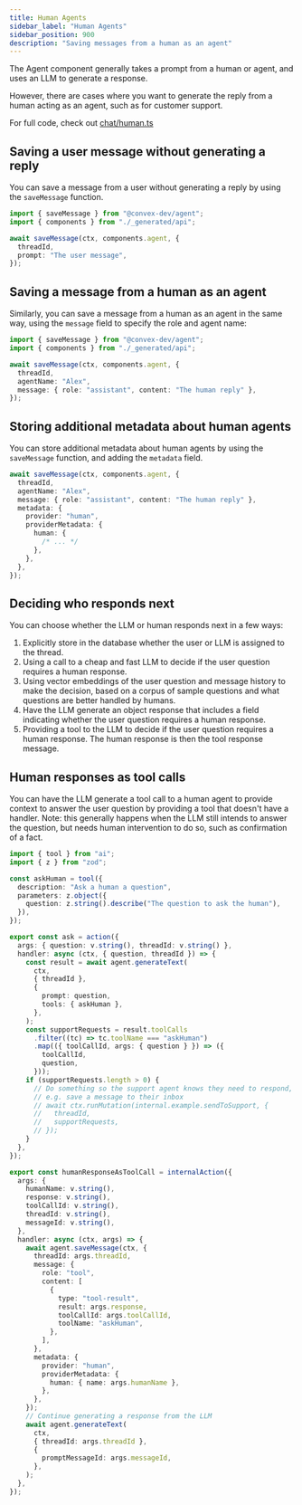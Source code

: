 ```yaml
---
title: Human Agents
sidebar_label: "Human Agents"
sidebar_position: 900
description: "Saving messages from a human as an agent"
---
```


The Agent component generally takes a prompt from a human or agent, and uses an
LLM to generate a response.

However, there are cases where you want to generate the reply from a human
acting as an agent, such as for customer support.

For full code, check out [chat/human.ts](../example/convex/chat/human.ts)

## Saving a user message without generating a reply

You can save a message from a user without generating a reply by using the
`saveMessage` function.

```ts
import { saveMessage } from "@convex-dev/agent";
import { components } from "./_generated/api";

await saveMessage(ctx, components.agent, {
  threadId,
  prompt: "The user message",
});
```

## Saving a message from a human as an agent

Similarly, you can save a message from a human as an agent in the same way,
using the `message` field to specify the role and agent name:

```ts
import { saveMessage } from "@convex-dev/agent";
import { components } from "./_generated/api";

await saveMessage(ctx, components.agent, {
  threadId,
  agentName: "Alex",
  message: { role: "assistant", content: "The human reply" },
});
```

## Storing additional metadata about human agents

You can store additional metadata about human agents by using the `saveMessage`
function, and adding the `metadata` field.

```ts
await saveMessage(ctx, components.agent, {
  threadId,
  agentName: "Alex",
  message: { role: "assistant", content: "The human reply" },
  metadata: {
    provider: "human",
    providerMetadata: {
      human: {
        /* ... */
      },
    },
  },
});
```

## Deciding who responds next

You can choose whether the LLM or human responds next in a few ways:

1. Explicitly store in the database whether the user or LLM is assigned to the
   thread.
2. Using a call to a cheap and fast LLM to decide if the user question requires
   a human response.
3. Using vector embeddings of the user question and message history to make the
   decision, based on a corpus of sample questions and what questions are better
   handled by humans.
4. Have the LLM generate an object response that includes a field indicating
   whether the user question requires a human response.
5. Providing a tool to the LLM to decide if the user question requires a human
   response. The human response is then the tool response message.

## Human responses as tool calls

You can have the LLM generate a tool call to a human agent to provide context to
answer the user question by providing a tool that doesn't have a handler. Note:
this generally happens when the LLM still intends to answer the question, but
needs human intervention to do so, such as confirmation of a fact.

```ts
import { tool } from "ai";
import { z } from "zod";

const askHuman = tool({
  description: "Ask a human a question",
  parameters: z.object({
    question: z.string().describe("The question to ask the human"),
  }),
});

export const ask = action({
  args: { question: v.string(), threadId: v.string() },
  handler: async (ctx, { question, threadId }) => {
    const result = await agent.generateText(
      ctx,
      { threadId },
      {
        prompt: question,
        tools: { askHuman },
      },
    );
    const supportRequests = result.toolCalls
      .filter((tc) => tc.toolName === "askHuman")
      .map(({ toolCallId, args: { question } }) => ({
        toolCallId,
        question,
      }));
    if (supportRequests.length > 0) {
      // Do something so the support agent knows they need to respond,
      // e.g. save a message to their inbox
      // await ctx.runMutation(internal.example.sendToSupport, {
      //   threadId,
      //   supportRequests,
      // });
    }
  },
});

export const humanResponseAsToolCall = internalAction({
  args: {
    humanName: v.string(),
    response: v.string(),
    toolCallId: v.string(),
    threadId: v.string(),
    messageId: v.string(),
  },
  handler: async (ctx, args) => {
    await agent.saveMessage(ctx, {
      threadId: args.threadId,
      message: {
        role: "tool",
        content: [
          {
            type: "tool-result",
            result: args.response,
            toolCallId: args.toolCallId,
            toolName: "askHuman",
          },
        ],
      },
      metadata: {
        provider: "human",
        providerMetadata: {
          human: { name: args.humanName },
        },
      },
    });
    // Continue generating a response from the LLM
    await agent.generateText(
      ctx,
      { threadId: args.threadId },
      {
        promptMessageId: args.messageId,
      },
    );
  },
});
```
